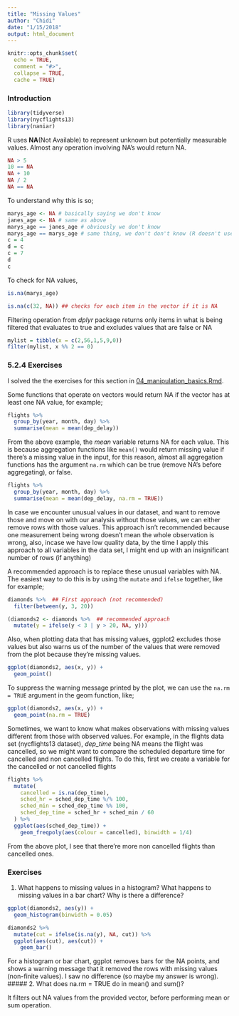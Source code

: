 ```yaml
---
title: "Missing Values"
author: "Chidi"
date: "1/15/2018"
output: html_document
---
```


```r
knitr::opts_chunk$set(
  echo = TRUE,
  comment = "#>",
  collapse = TRUE,
  cache = TRUE)
```


### Introduction  

```r
library(tidyverse)
library(nycflights13)
library(naniar)
```

R uses **NA**(Not Available) to represent unknown but potentially measurable values. Almost any operation involving NA's would return NA. 

```r
NA > 5
10 == NA
NA + 10
NA / 2
NA == NA
```

To understand why this is so;  

```r
marys_age <- NA # basically saying we don't know
janes_age <- NA # same as above
marys_age == janes_age # obviously we don't know
marys_age == marys_age # same thing, we don't don't know (R doesn't use reference based assignment :) )
c = 4
d = c
c = 7
d
c
```

To check for NA values, 

```r
is.na(marys_age)

is.na(c(32, NA)) ## checks for each item in the vector if it is NA

```

Filtering operation from *dplyr* package returns only items in what is being filtered that evaluates to true and excludes values that are false or NA  

```r
mylist = tibble(x = c(2,56,1,5,9,0))
filter(mylist, x %% 2 == 0)
```

### 5.2.4 Exercises 

I solved the the exercises for this section in  [04_manipulation_basics.Rmd](04_manipualtion_basics.Rmd#exercises). 

Some functions that operate on vectors would return NA if the vector has at least one NA value, for example;  
```r
flights %>% 
  group_by(year, month, day) %>% 
  summarise(mean = mean(dep_delay))
```

From the above example, the *mean* variable returns NA for each value. This is because aggregation functions like `mean()` would return missing value if there's a missing value in the input, for this reason, almost all aggregation functions has the argument `na.rm` which can be true (remove NA's before aggregating), or false.  
```r
flights %>%
  group_by(year, month, day) %>%
  summarise(mean = mean(dep_delay, na.rm = TRUE))
```

In case we encounter unusual values in our dataset, and want to remove those and move on with our analysis without those values, we can either remove rows with those values. This approach isn't recommended because one measurement being wrong doesn't mean the whole observation is wrong, also, incase we have low quality data, by the time I apply this approach to all variables in the data set, I might end up with an insignificant number of rows (if anything)  

A recommended approach is to replace these unusual variables with NA. The easiest way to do this is by using the `mutate` and `ifelse` together, like for example;   

```r
diamonds %>%  ## First approach (not recommended)
  filter(between(y, 3, 20))

(diamonds2 <- diamonds %>%  ## recommended approach
  mutate(y = ifelse(y < 3 | y > 20, NA, y)))
```

Also, when plotting data that has missing values, ggplot2 excludes those values but also warns us of the number of the values that were removed from the plot because they're missing values.  

```r
ggplot(diamonds2, aes(x, y)) +
  geom_point()
```

To suppress the warning message printed by the plot, we can use the `na.rm = TRUE` argument in the geom function, like;  

```r
ggplot(diamonds2, aes(x, y)) +
  geom_point(na.rm = TRUE)
```

Sometimes, we want to know what makes observations with missing values different from those with observed values. For example, in the flights data set (nycflights13 dataset), *dep_time* being NA means the flight was cancelled, so we might want to compare the scheduled departure time for cancelled and non cancelled flights. To do this, first we create a variable for the cancelled or not cancelled flights   

```r
flights %>%
  mutate(
    cancelled = is.na(dep_time),
    sched_hr = sched_dep_time %/% 100,
    sched_min = sched_dep_time %% 100,
    sched_dep_time = sched_hr + sched_min / 60
  ) %>%
  ggplot(aes(sched_dep_time)) +
    geom_freqpoly(aes(colour = cancelled), binwidth = 1/4)
```

From the above plot, I see that there're more non cancelled flights than cancelled ones.  

### Exercises  

1. What happens to missing values in a histogram? What happens to missing values in a bar chart? Why is there a difference?  

```r
ggplot(diamonds2, aes(y)) +
  geom_histogram(binwidth = 0.05)

diamonds2 %>%
  mutate(cut = ifelse(is.na(y), NA, cut)) %>%
  ggplot(aes(cut), aes(cut)) +
    geom_bar()
```

For a histogram or bar chart, ggplot removes bars for the NA points, and shows a warning message that it removed the rows with missing values (non-finite values). I saw no difference (so maybe my answer is wrong).  
##### 2. What does na.rm = TRUE do in mean() and sum()? 

It filters out NA values from the provided vector, before performing mean or sum operation.  
